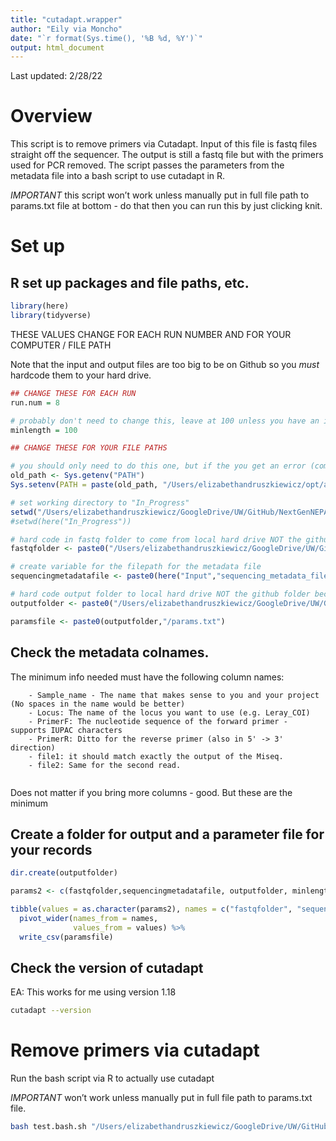 ```yaml
---
title: "cutadapt.wrapper"
author: "Eily via Moncho"
date: "`r format(Sys.time(), '%B %d, %Y')`"
output: html_document
---
```


Last updated: 2/28/22

# Overview 

This script is to remove primers via Cutadapt. Input of this file is fastq files straight off the sequencer. The output is still a fastq file but with the primers used for PCR removed. The script passes the parameters from the metadata file into a bash script to use cutadapt in R.

*IMPORTANT* this script won't work unless manually put in full file path to params.txt file at bottom - do that then you can run this by just clicking knit.

# Set up

## R set up packages and file paths, etc.

```r
library(here)
library(tidyverse)
```

THESE VALUES CHANGE FOR EACH RUN NUMBER AND FOR YOUR COMPUTER / FILE PATH

Note that the input and output files are too big to be on Github so you *must* hardcode them to your hard drive.

```r

## CHANGE THESE FOR EACH RUN 
run.num = 8

# probably don't need to change this, leave at 100 unless you have an issue
minlength = 100

## CHANGE THESE FOR YOUR FILE PATHS

# you should only need to do this one, but if the you get an error (command not found), use the following:
old_path <- Sys.getenv("PATH")
Sys.setenv(PATH = paste(old_path, "/Users/elizabethandruszkiewicz/opt/anaconda2/bin/", sep = ":"))

# set working directory to "In_Progress"
setwd("/Users/elizabethandruszkiewicz/GoogleDrive/UW/GitHub/NextGenNEPA/In_Progress")
#setwd(here("In_Progress"))

# hard code in fastq folder to come from local hard drive NOT the github folder because the files are too big to host on Github
fastqfolder <- paste0("/Users/elizabethandruszkiewicz/GoogleDrive/UW/GitHub/NextGenNEPA_LOCAL/Input/fastq_files","/run",run.num)

# create variable for the filepath for the metadata file
sequencingmetadatafile <- paste0(here("Input","sequencing_metadata_files/"),"metadata-input-run",run.num, ".csv") 

# hard code output folder to local hard drive NOT the github folder because the files are too big to host on Github
outputfolder <- paste0("/Users/elizabethandruszkiewicz/GoogleDrive/UW/GitHub/NextGenNEPA_LOCAL/Output/","cutadapt_output","/run",run.num,"_",format(Sys.Date(), "%Y%m%d"))

paramsfile <- paste0(outputfolder,"/params.txt")

```


## Check the metadata colnames.

The minimum info needed must have the following column names:

        - Sample_name - The name that makes sense to you and your project (No spaces in the name would be better)
        - Locus: The name of the locus you want to use (e.g. Leray_COI)
        - PrimerF: The nucleotide sequence of the forward primer - supports IUPAC characters 
        - PrimerR: Ditto for the reverse primer (also in 5' -> 3' direction)
        - file1: it should match exactly the output of the Miseq.
        - file2: Same for the second read.
        
Does not matter if you bring more columns - good. But these are the minimum

## Create a folder for output and a parameter file for your records

```r
dir.create(outputfolder)

params2 <- c(fastqfolder,sequencingmetadatafile, outputfolder, minlength)

tibble(values = as.character(params2), names = c("fastqfolder", "sequencingmetadatafile", "outputfolder", "minlength")) %>% 
  pivot_wider(names_from = names,
              values_from = values) %>%
  write_csv(paramsfile)

```

## Check the version of cutadapt 

EA: This works for me using version 1.18 

```bash
cutadapt --version
```

# Remove primers via cutadapt  

Run the bash script via R to actually use cutadapt 

*IMPORTANT* won't work unless manually put in full file path to params.txt file.

```bash
bash test.bash.sh "/Users/elizabethandruszkiewicz/GoogleDrive/UW/GitHub/NextGenNEPA_LOCAL/Output/cutadapt_output/run8_20220428/params.txt"
```

